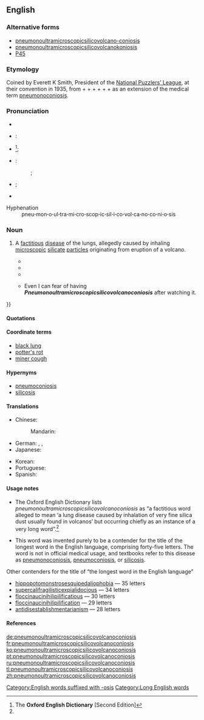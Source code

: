 ==English==
{{wikipedia|pneumonoultramicroscopicsilicovolcanoconiosis|pneumono...}}

===Alternative forms===
* [[pneumonoultramicroscopicsilicovolcano-coniosis]]
* [[pneumonoultramicroscopicsilicovolcanokoniosis]]
* [[P45]]

===Etymology===
Coined by Everett K Smith, President of the [[w:National Puzzlers' League|National Puzzlers’ League]], at their convention in 1935, from {{etyl|grc|en}} {{term|πνεύμων|tr=pneumōn||lung|lang=grc|sc=polytonic}} + {{etyl|la|en}} {{term|ultra||beyond|lang=la}} + {{etyl|en|-}} {{term|microscopic|lang=en}} + {{term|silico-|lang=en}} + {{term|volcano|lang=en}} + {{etyl|grc|en}} {{term|κόνις|tr=konis||dust|lang=grc|sc=polytonic}} + {{etyl|en|-}} {{term|-osis|lang=en}} as an extension of the medical term [[pneumonoconiosis]].

===Pronunciation===
* {{audio|Es-us-ncalif-pneumonoultramicroscopicsilicovolcanoconisis.ogg|Audio (US, Northern California)|lang=en}}
{{rel-top|Pronunciatory transcriptions and hyphenation}}
* {{a|RP}}:
* {{IPA|/njuːˌmɒnəʊʌltrəmaɪkrəʊˈskɒpɪkˌsɪlɪkəʊvɒlkeɪnəʊkəʊniˈəʊsɪs/}}<ref name="OED-pronstress&usage">The '''Oxford English Dictionary''' [Second Edition]</ref>;
* {{a|US}}:
*: {{enPR|no͞o-män'ō-ŭl-trə-mī-krə-skäpʹĭk-sĭl'ē-kō-väl-kā-nō-kō-nē-ōʹsĭs}};
* {{IPA|/nuˌmɑːnoʊʌltrəmaɪkroʊˈskɑːpɪkˌsɪlɪkoʊvɑːlkeɪnoʊkoʊniˈoʊsɪs/}};
* {{audio|en-us-pneumonoultramicroscopicsilicovolcanoconiosis.ogg|Audio (US)|lang=en}}
; Hyphenation
: pneu'''·'''mon'''·'''o'''·'''ul'''·'''tra'''·'''mi'''·'''cro'''·'''scop'''·'''ic'''·'''sil'''·'''i'''·'''co'''·'''vol'''·'''ca'''·'''no'''·'''co'''·'''ni'''·'''o'''·'''sis
{{rel-bottom}}

===Noun===
{{en-noun|pneumonoultramicroscopicsilicovolcanoconioses}}

# {{label|en|nonce}} A [[factitious]] [[disease]] of the lungs, allegedly caused by inhaling [[microscopic]] [[silicate]] [[particle|particles]] originating from eruption of a volcano.
#* {{quote-journal
   | year = 1980
   | month = March
   | title = Black Lung
   | first = Lorin E.
   | last = Kerr
   | journal = Journal of Public Health Policy
   | volume = 1
   | issue = 1
   | page = 50
   | jstor = 3342357
   | passage = Call it miner's asthma, [[silicosis]], '''pneumonoultramicroscopicsilicovolcanoconiosis''', coal workers' [[pneumoconiosis]], or [[black lung]]—they are all dust diseases with the same symptoms.
}}
#* {{quote-newsgroup
   | date = 1998-08-27
   | title = Lament for a Lung Disease
   | author = Smokey
   | newsgroup = talk.bizarre
   | id = 6s3r8o$brt$1@camel15.mindspring.com
   | url = http://groups.google.com/group/talk.bizarre/browse_thread/thread/3db7020dcb5b531e/cbd79ebd7c266219?q=pneumonoultramicroscopicsilicovolcanoconiosis
   | passage = I say that it must be the silica dust<br />That we breathed through our mouths and our noses<br />That brought '''pneumonoultramicroscopicsilicovolcanoconiosis'''.
}}
#* {{quote-newsgroup
   | date = 2002-12-18T04:19:52
   | group = alt.fan.scarecrow
   | author = Pod
   | title = Pneumonoultramicroscopicsilicovolcanoconiosis
   | id = iHSL9.2091$h43.295898@stones
   | url = http://groups.google.com/group/alt.fan.scarecrow/msg/39876843908f9513
   | passage = It's either '''pneumonoultramicroscopicsilicovolcanoconiosis''', or a bad cough.
}}
#* {{quote-book
   | date = 2011-04-28
   | title = Am I the Person My Mother Warned Me About?: A Four-year College Experience ... Only the Good Parts
   | first = Kurt D.
   | last = Stradtman
   | publisher = Xlibris
   | isbn = 9781462862887
   | lccn = 2011906469
   | page = 90
   | pageurl = http://books.google.com/books?id=06v2Q_rL_dAC&pg=PA90&dq=pneumonoultramicroscopicsilicovolcanoconiosis
   | passage = I still can't watch ''House M.D.'' and not have my mind wonder{{...}} Even I can fear of{{SIC}} having '''''Pneumonoultramicroscopicsilicovolcanoconiosis''''' after watching it.
}}

====Quotations====
{{seemoreCites|lang=en}}

====Coordinate terms====
* [[black lung]]
* [[potter's rot]]
* [[miner cough]]

====Hypernyms====
* [[pneumoconiosis]]
* [[silicosis]]

====Translations====
{{trans-top|disease of the lungs}}
* Chinese:
*: Mandarin: {{t|cmn|礦工氣管癌|sc=Hani}}
* German: {{t|de|Quarzstaublunge|f}}, {{t|de|Quarzstaublungenkrankheit|f}}, {{t|de|Silikose|f}}
* Japanese: {{t|ja|ニューモノウルトラマイクロスコーピックシリコヴォルケーノコニオシス|tr=nyūmonōrutoramaikurosukōpikkushirikovorukēnokonioshisu|sc=Jpan}}
{{trans-mid}}
* Korean: {{t|ko|진폐증|sc=Kore}}
* Portuguese: {{t+|pt|pneumoultramicroscopicossilicovulcanoconiose|f}}
* Spanish: {{t|es|pneumoultramicroscopicosilicovolcanoconiosis|f}}
{{trans-bottom}}

====Usage notes====
{{rel-top|Usage notes}}
* The Oxford English Dictionary lists ''pneumonoultramicroscopicsilicovolcanoconiosis'' as “a factitious word alleged to mean ‘a lung disease caused by inhalation of very fine silica dust usually found in volcanos’ but occurring chiefly as an instance of a very long word”.<ref name="OED-pronstress&usage"/>

* This word was invented purely to be a contender for the title of the longest word in the English language, comprising forty-five letters. The word is not in official medical usage, and textbooks refer to this disease as [[pneumonoconiosis]], [[pneumoconiosis]], or [[silicosis]].

; Other contenders for the title of “the longest word in the English language”
* [[hippopotomonstrosesquipedaliophobia]] — 35 letters
* [[supercalifragilisticexpialidocious]] — 34 letters
* [[floccinaucinihilipilificatious]] — 30 letters
* [[floccinaucinihilipilification]] — 29 letters
* [[antidisestablishmentarianism]] — 28 letters
{{rel-bottom}}

====References====
<references/>

[[Category:English words suffixed with -osis]]
[[Category:Long English words]]

[[de:pneumonoultramicroscopicsilicovolcanoconiosis]]
[[fr:pneumonoultramicroscopicsilicovolcanoconiosis]]
[[ko:pneumonoultramicroscopicsilicovolcanoconiosis]]
[[pt:pneumonoultramicroscopicsilicovolcanoconiosis]]
[[ru:pneumonoultramicroscopicsilicovolcanoconiosis]]
[[tl:pneumonoultramicroscopicsilicovolcanoconiosis]]
[[zh:pneumonoultramicroscopicsilicovolcanoconiosis]]